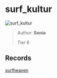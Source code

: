 
# surf_kultur

![surf_kultur](https://raw.githubusercontent.com/Sayt123/SurfMapPics/Maps-and-bonuses/csgo/surf_kultur.jpg)

> Author: **Sonia**
>
> Tier 6

## Records

[surfheaven](https://surfheaven.eu/map/surf_kultur)
